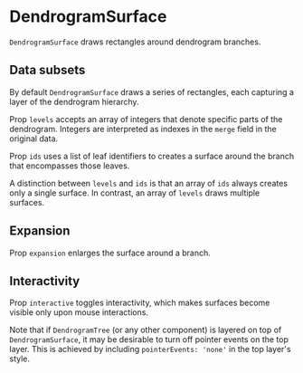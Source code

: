 
# DendrogramSurface

<Meta of={DendrogramSurfaceStories} />

`DendrogramSurface` draws rectangles around dendrogram branches.

<ArgTypes of={DendrogramSurfaceStories} />

## Data subsets

By default `DendrogramSurface` draws a series of rectangles, each capturing a layer of the dendrogram hierarchy.

<Canvas of={DendrogramSurfaceStories.AllLevels} />

Prop `levels` accepts an array of integers that denote specific parts of the dendrogram.
Integers are interpreted as indexes in the `merge` field in the original data.

<Canvas of={DendrogramSurfaceStories.SelectedLevels} />

Prop `ids` uses a list of leaf identifiers to creates a surface around the branch that encompasses those leaves.

<Canvas of={DendrogramSurfaceStories.Subset} />

A distinction between `levels` and `ids` is that an array of `ids` always creates only a single surface.
In contrast, an array of `levels` draws multiple surfaces.

## Expansion

Prop `expansion` enlarges the surface around a branch.

<Canvas of={DendrogramSurfaceStories.Expansion} />

## Interactivity

Prop `interactive` toggles interactivity, which makes surfaces become visible only upon mouse interactions.

<Canvas of={DendrogramSurfaceStories.Interactivity} />

Note that if `DendrogramTree` (or any other component) is layered on top of `DendrogramSurface`,
it may be desirable to turn off pointer events on the top layer.
This is achieved by including `pointerEvents: 'none'` in the top layer's style.
